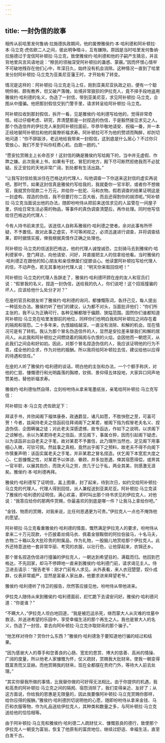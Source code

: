 ```yaml
---
---
---
```

title: 一封伪信的故事
---




相传从前哈里发何鲁纳·拉施德执政期间，他的属僚雅侯约·本·哈利德和阿补顿拉·本·马立克·虎佐欧二人之间，彼此明争暗斗，互有嫌隙。原因是当时哈里发何鲁纳·拉施德过于宠信阿补顿拉·马立克，致使雅侯约·哈利德和他的子嗣产生猜忌，并且背地里风言风语地说：“穆民的领袖深受阿补顿拉的蛊惑、蒙蔽。”因而怀恨心情牢不可破地残存在他们心中，年深日久，始终没有机会消除。这种情况一直到了哈里发分封阿补顿拉·马立克为亚美尼亚藩王时，才开始有了转变。

情况是这样的：阿补顿拉·马立克走马上任，刚到亚美尼亚执政之初，便有一个聪明伶俐、颇有教养，但又破产落魄，处境非常狼狈的伊拉克人，竟不择手段地盗用雅侯约·哈利德的名义，伪造了一封信，带到亚美尼亚，求见阿补顿拉·马立克，企图从中撞骗。他把那封假信交到门警手里，请求转呈给阿补顿拉·马立克。

阿补顿拉收到那封假信，拆开一看，见是雅侯约·哈利德写给他的，觉得非常奇怪。经过仔细考虑、研究，弄清楚那是一封捏造的伪信，于是毅然接见求见之人。那个伪造信件的伊拉克人来到阿补顿拉面前，毕恭毕敬地请安、祝福一番，并一本正经地替阿补顿拉和他的属僚祈福求寿。阿补顿拉可不为他的赞颂而陶醉，却剀切地问道：“你不辞跋涉，老远地给我带来一封假信，这到底是什么居心？不过你只管放心，我们不至于叫你枉费心机、白跑一趟的。”

“愿安拉赏赐主上长命百岁！这封信的确是雅侯约写给殿下的，当中并无虚假、作弊之嫌。此次我来上书，如果有干扰、冒犯的地方，殿下尽可断然拒绝我而不必犹疑。反正安拉的天地非常广阔，到处都有生活出路。”

“让我写封信给我派住在巴格达的代理人，叫他调查一下你送来这封信的虚实再说吧。那时节，如果这封信真是雅侯约写给我的，我就委你一官半职，或者你不想做官，我就赏你现款二十万元，并给你一批驼、马和衣物。假若调查的结果证明这是一封虚构、捏造的伪信，我不但要打你二百大板，而且还得割你的胡须呢。”阿补顿拉·马立克当面说出他的办法，随即吩咐侍从把前来送信求见的人监管在一间屋子里，供给日常生活必需的物品，等事件的真伪调查清楚后，再作处理。同时他写信给住巴格达的代理人：

今有人持书前来求见。该送信人自称系雅侯约·哈利德之使者。余对此事有所怀疑，不予置信。故对此事之虚实，不可等闲视之，必须迅速进行调查，并将调查结果，即时据情实报，俾我根据真情作正确之处理也。

阿补顿拉·马立克的信送到巴格达，他的代理人诚惶诚恐，立刻骑马去到雅侯约·哈利德家中，登门拜访，向他请安、问好，并直接把主人的信拿给他看。当时雅侯约·哈利德正在跟他的知心朋友和亲信僚属们促膝谈心。他读罢阿补顿拉写给代理人的信，不动声色，若无其事地对代理人说：“明天你来取回信吧！”

阿补顿拉·马立克的代理人告辞走了，雅侯约·哈利德环顾在座的友人和官员们说：“假冒我的名义，捏造一封伪信，送给我的仇人，你们说吧！这个招摇撞骗的坏人，应该给他什么处分才对？”

在座的官员和朋友听了雅侯约·哈利德的询问，都慷慨陈词，各抒己见，每人提出一种惩处办法。雅侯约听了他们的建议，认为都不对头，当面批评他们：“你们所主张的，我不认为正确可行，各种见解都限于偏颇、狭隘范围。固然你们谁都知道阿补顿拉·马立克在哈里发御前的地位，同样你们也明白我和阿补顿拉之间存在着的隔阂和宿怨。二十多年来，仇恨越结越深，一直没有消除、和解的机会。现在情况可是有了转机。我认为那个冒名伪造信件的人，显然是安拉差来替我们和解的居间人。从此我和阿补顿拉之间燃烧着的隔阂与仇恨的火焰，会因他而一朝熄灭，从此我们之间会和好如初。因此，对那个冒名捏造伪信的人，我应该证明他的行为不乖，成全他的企求，作为对他的报酬。所以我将给阿补顿拉去信，建议给他以应得的待遇和信任。”

在座的人听了雅侯约·哈利德的谈话，明白他的主张和办法，一个个额手称庆，对他的仁慈、慷慨德行和光明磊落的胸襟，钦佩、景仰得五体投地，大家异口同声地赞美他，替他祈福求寿。

雅侯约·哈利德怡然自得，立刻吩咐侍从拿来笔墨纸张，亲笔给阿补顿拉·马立克写信：

阿补顿拉·本·马立克·虎佐欧足下：

拜读手书，并欣闻阁下福体康泰，政通爵显，诸凡如愿，不胜快慰之至，可喜可贺！今者，兹闻持老夫之信函前往拜谒阁下之某君，被阁下指为假冒老夫名义、捏造伪信、企图瞒骗之徒；对此老夫深感遗憾，故专函达，作如下之说明，以求阁下之谅解也。余以为某君持老夫之信函，求见阁下，事属仓猝，因而引起阁下疑虑，以为该函非出自老夫之手笔，故对某君不予置信，此乃理所当然也，足见阁下用事细心入微，可钦可佩。然兹事之真相，竟然出乎阁下之预料，故老夫不得不向阁下作慎重声明：该函实属老夫之手笔，并非某君之冒名捏造。伏乞阁下本宽宏大度之心、仁慈慷慨之性，对某君予以体谅、眷顾，并多加恩遇，俾其宿愿得偿，或畀其一官半职，以展其抱负，而效犬马之劳，庶几于公于私，两全其美，则感激无涯矣。雅侯约·本·哈利德再拜。

雅侯约·哈利德写了证明信，盖上图章，封了起来，待到次日，如约交给阿补顿拉·马立克的代理人。代理人得到回信，派人兼程送到亚美尼亚。阿补顿拉·马立克读了雅侯约·哈利德的证明信，满心欢喜，即时叫出那个持书求见的伊拉克人，对他说：“我答应给你的那两件赏赐，你最喜欢的到底是哪一件？让我马上拿给你吧。”

“金钱、物质的赏赐，对我来说，比任何恩遇更为可贵。”伊拉克人一点也不掩饰他的愿望。

阿补顿拉·马立克看重雅侯约·哈利德的情面，慨然满足伊拉克人的要求，吩咐侍从拿来二十万元现款，十匹披着丝绸马衣、佩着金银鞍辔的阿拉伯骏马，十名马夫，衣物二十箱以及大批珍贵的附属品，作为礼物，一股脑儿地赏给那个伊拉克人。此外还特意送他一套非常华丽、考究的衣服，以壮行色，让他穿起来，衣锦还乡。

那个冒名捏造伪信进行撞骗的伊拉克人，一朝达到希望目的，满载而归。他回到巴格达，不先回家，却马不停蹄地一直来到雅侯约·哈利德门前，请求谒见主人。侍卫进去请示：“报告老爷：刚才门前有人求见。从外表看，来人衣冠楚楚，奴仆成群，仪表非常威严，显然是富豪人家出身。他要求进来拜望老爷。”

雅侯约·哈利德听了侍卫的报告，欣然答应接见他，吩咐侍从带他进来。

伊拉克人随侍从来到雅侯约·哈利德面前，赶忙跪下去请安问好。雅侯约·哈利德问道：“你是谁？”

“不瞒大人，”伊拉克人坦白地回道，“我是被厄运杀死，继而蒙大人从灾难的坟墓中救活，并送进希望的乐园中，享受幸福生活的那个再生之人。我也是冒大人的名义，伪造了一封信，拿去向阿补顿拉·马立克诈取财帛的那个骗子。”

“他怎样对待你？赏你什么东西？”雅侯约·哈利德急于要知道他行骗的经过和结果。

“因为感谢大人的尊手和您善良的心肠、宽宏的恩赏、博大的慈善、高尚的情操、广阔的度量，所以他老人家慷慨为怀，仗义疏财，赏赐我大批财帛，使我一朝变得既富贵而又显赫。而他赏赐我的财帛，现在全都摆在贵府门外，等待大人前去处理。”

“其实你替我所做的事情，比我替你做的可好得无法相比。由于你提供的机遇，我和高贵的阿补顿拉·马立克之间的隔阂、宿怨消除了，我们变得亲近、友好了；从这方面说，你给我的恩惠是无限量的，因此我要像阿补顿拉·马立克赏赐你那样，给你应得的报酬。”雅侯约·哈利德剀切说明他的心愿，随即吩咐侍从拿来金钱、马匹和衣服等物，作为礼品送给伊拉克人，其种类和数量之多，与阿补顿拉·马立克送给他的恰恰相等。

由于阿补顿拉·马立克和雅侯约·哈利德二人疏财仗义、慷慨慈良的德行，致使那个伊拉克人一朝变为富翁，恢复了他原有的富庶地位，继续过舒适、幸福生活，直至白发千古。